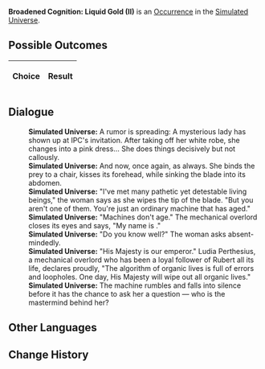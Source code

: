 {{Simulated Universe Event Infobox
|title         = Broadened Cognition: Liquid Gold (II)
|image         = Trailblaze Secret 10.png
|type          =
|domains_su    = 
|domains_ext   = 
|domains_swarm = 
|domains_gng   = 
|requirements  =
|prev          = {{tx}}
|next          = {{tx}}
|indexRewards  =
|characters    = 
}}
'''Broadened Cognition: Liquid Gold (II)''' is an [[Simulated Universe/Occurrence|Occurrence]] in the [[Simulated Universe]].

==Possible Outcomes==
{| class="article-table"
!Choice
!Result

|}

<!--
==Gameplay Notes==

-->
==Dialogue==
{{Dialogue Start}}
:'''Simulated Universe:''' A rumor is spreading: A mysterious lady has shown up at IPC's invitation. After taking off her white robe, she changes into a pink dress... She does things decisively but not callously.
:'''Simulated Universe:''' And now, once again, as always. She binds the prey to a chair, kisses its forehead, while sinking the blade into its abdomen.
:'''Simulated Universe:''' "I've met many pathetic yet detestable living beings," the woman says as she wipes the tip of the blade. "But you aren't one of them. You're just an ordinary machine that has aged."
:'''Simulated Universe:''' "Machines don't age." The mechanical overlord closes its eyes and says, "My name is {{Color|Keyword|Ludia Perthesius}}."
:'''Simulated Universe:''' "Do you know {{Color|Keyword|Rubert}} well?" The woman asks absent-mindedly.
:'''Simulated Universe:''' "His Majesty is our emperor." Ludia Perthesius, a mechanical overlord who has been a loyal follower of Rubert all its life, declares proudly, "The algorithm of organic lives is full of errors and loopholes. One day, His Majesty will wipe out all organic lives."
:'''Simulated Universe:''' The machine rumbles and falls into silence before it has the chance to ask her a question &mdash; who is the mastermind behind her?
{{Dialogue End}}

==Other Languages==
{{Other Languages
|en    = Broadened Cognition: Liquid Gold (II)
|zhs   = 认知拓宽：「流动的金黄」•其二
|zht   = 認知拓寬：「流動的金黃」•其二
|ja    = {{Rubi|認識拡張|にんしきかくちょう}}：「{{Rubi|流|なが}}れる{{Rubi|黄金|おうごん}}」・その2
|ko    = 인지 확대: 「흐르는 황금」•2
|es    = Expansión perceptiva: oro líquido II
|fr    = Élévation de la conscience : Or liquide (II)
|ru    = Расширение сознания: Жидкое золото II
|th    = ขยายการรับรู้: "ทองคำไหลหลั่ง" (2)
|vi    = Mở Rộng Tri Thức: Vàng Lưu Thông 2
|de    = Kognitive Erweiterung: Flüssiges Gold (II)
|id    = Ekspansi Kognitif: "Emas Mengalir" (2)
|pt    = Expansão Cognitiva: Ouro Líquido (II)
}}

==Change History==
{{Change History|1.0}}
